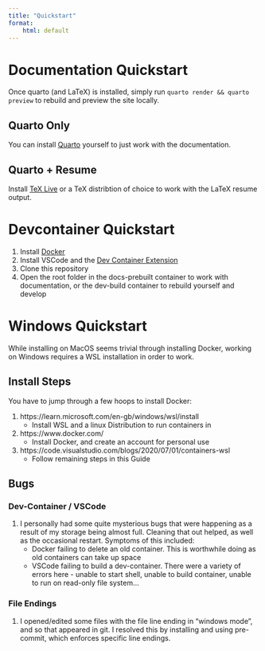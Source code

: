 ```yaml
---
title: "Quickstart"
format:
    html: default
---
```


# Documentation Quickstart

Once quarto (and LaTeX) is installed, simply run `quarto render && quarto preview` to rebuild and preview the site locally.

## Quarto Only

You can install [Quarto](https://quarto.org/docs/download/) yourself to just work with the documentation.

## Quarto + Resume

Install [TeX Live](https://tug.org/texlive/) or a TeX distribtion of choice to work with the LaTeX resume output.

# Devcontainer Quickstart

1. Install [Docker](https://www.docker.com/)
1. Install VSCode and the [Dev Container Extension](https://code.visualstudio.com/docs/devcontainers/containers)
1. Clone this repository
1. Open the root folder in the docs-prebuilt container to work with documentation, or the dev-build container to rebuild yourself and develop

# Windows Quickstart

While installing on MacOS seems trivial through installing Docker, working on Windows requires a WSL installation in order to work.

## Install Steps

You have to jump through a few hoops to install Docker:

1. https://learn.microsoft.com/en-gb/windows/wsl/install
    - Install WSL and a linux Distribution to run containers in
1. https://www.docker.com/
    - Install Docker, and create an account for personal use
1. https://code.visualstudio.com/blogs/2020/07/01/containers-wsl
    - Follow remaining steps in this Guide

## Bugs

### Dev-Container / VSCode

1. I personally had some quite mysterious bugs that were happening as a result of my storage being almost full. Cleaning that out helped, as well as the occasional restart. Symptoms of this included:
    - Docker failing to delete an old container. This is worthwhile doing as old containers can take up space
    - VSCode failing to build a dev-container. There were a variety of errors here - unable to start shell, unable to build container, unable to run on read-only file system...

### File Endings

1. I opened/edited some files with the file line ending in "windows mode", and so that appeared in git. I resolved this by installing and using pre-commit, which enforces specific line endings.
